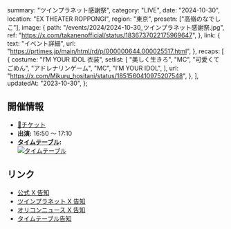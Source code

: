   summary: "ツインプラネット感謝祭",
  category: "LIVE",
  date: "2024-10-30",
  location: "EX THEATER ROPPONGI",
  region: "東京",
  presetn: ["高嶺のなでしこ"],
  image: {
    path: "/events/2024/2024-10-30_ツインプラネット感謝祭.jpg",
    ref: "https://x.com/takanenofficial/status/1836737022175969647",
  },
  link: {
    text: "イベント詳細",
    url: "https://prtimes.jp/main/html/rd/p/000000644.000025517.html",
  },
  recaps: [
    {
      costume: "I’M YOUR IDOL 衣装",
      setlist: [
        "美しく生きろ",
        "MC",
        "可愛くてごめん",
        "アドレナリンゲーム",
        "MC",
        "I’M YOUR IDOL",
      ],
      url: "https://x.com/Mikuru_hositani/status/1851560410975207548",
    },
  ],
  updatedAt: "2023-10-30",
};

## 開催情報

- [🎫チケット](https://l-tike.com/tp-20th/)
- **出演:** 16:50 〜 17:10
- **[タイムテーブル](https://x.com/takanenofficial/status/1851187239176524040):**<br/>
  [![タイムテーブル](/events/2024/2024-10-30_ツインプラネット感謝祭_タイムテーブル.jpg)](/events/2024/2024-10-30_ツインプラネット感謝祭_タイムテーブル.jpg)

## リンク

- [公式 X 告知](https://x.com/takanenofficial/status/1836737022175969647)
- [ツインプラネット X 告知](https://x.com/TP_official_/status/1836480383577411809)
- [オリコンニュース X 告知](https://x.com/oricon/status/1836480314513985573)
- [タイムテーブル告知](https://x.com/takanenofficial/status/1851187239176524040)
